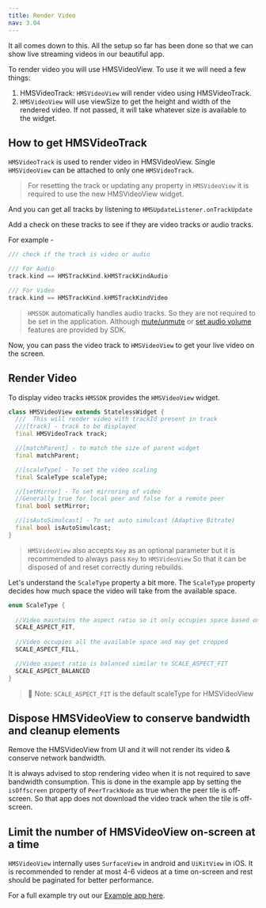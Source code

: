 ```yaml
---
title: Render Video
nav: 3.04
---
```


It all comes down to this. All the setup so far has been done so that we can show live streaming videos in our beautiful app.

To render video you will use HMSVideoView. To use it we will need a few things:

1. HMSVideoTrack: `HMSVideoView` will render video using HMSVideoTrack.
2. `HMSVideoView` will use viewSize to get the height and width of the rendered video. If not passed, it will take whatever size is available to the widget.

## How to get HMSVideoTrack 

`HMSVideoTrack` is used to render video in HMSVideoView. Single `HMSVideoView` can be attached to only one `HMSVideoTrack`.

> For resetting the track or updating any property in `HMSVideoView` it is required to use the new HMSVideoView widget.

And you can get all tracks by listening to `HMSUpdateListener.onTrackUpdate`

Add a check on these tracks to see if they are video tracks or audio tracks.

For example -

```dart
/// check if the track is video or audio

/// For Audio
track.kind == HMSTrackKind.kHMSTrackKindAudio

/// For Video
track.kind == HMSTrackKind.kHMSTrackKindVideo
```

> `HMSSDK` automatically handles audio tracks. So they are not required to be set in the application. Although [mute/unmute](../features/mute) or [set audio volume](../advanced-features/set-volume) features are provided
> by SDK.  


Now, you can pass the video track to `HMSVideoView` to get your live video on the screen.

## Render Video

To display video tracks `HMSSDK` provides the `HMSVideoView` widget.

```dart
class HMSVideoView extends StatelessWidget {
  ///  This will render video with trackId present in track
  ///[track] - track to be displayed
  final HMSVideoTrack track;

  //[matchParent] - to match the size of parent widget
  final matchParent;

  //[scaleType] - To set the video scaling
  final ScaleType scaleType;

  //[setMirror] - To set mirroring of video
  //Generally true for local peer and false for a remote peer
  final bool setMirror;

  //[isAutoSimulcast] - To set auto simulcast (Adaptive Bitrate)
  final bool isAutoSimulcast;
}
```

> `HMSVideoView` also accepts `Key` as an optional parameter but it is recommended to always pass `Key` to `HMSVideoView` So that it can be disposed of and reset correctly during rebuilds.

Let's understand the `ScaleType` property a bit more. The `ScaleType` property decides how much space the video will take from the available space.

```dart
enum ScaleType { 
  
  //Video maintains the aspect ratio so it only occupies space based on the aspect ratio
  SCALE_ASPECT_FIT, 
  
  //Video occupies all the available space and may get cropped 
  SCALE_ASPECT_FILL, 

  //Video aspect ratio is balanced similar to SCALE_ASPECT_FIT
  SCALE_ASPECT_BALANCED 
}
```

> 🔑  Note: `SCALE_ASPECT_FIT` is the default scaleType for HMSVideoView

## Dispose HMSVideoView to conserve bandwidth and cleanup elements

Remove the HMSVideoView from UI and it will not render its video & conserve network bandwidth.

It is always advised to stop rendering video when it is not required to save bandwidth consumption.
This is done in the example app by setting the `isOffscreen` property of `PeerTrackNode` as true when the peer tile is off-screen. So that app does not download the video track when the tile is off-screen.

## Limit the number of HMSVideoView on-screen at a time 

`HMSVideoView` internally uses `SurfaceView` in android and `UiKitView` in iOS. It is recommended to render at most 4-6 videos at a time on-screen and 
rest should be paginated for better performance. 

For a full example try out our [Example app here](https://github.com/100mslive/100ms-flutter/tree/main/example).
